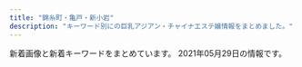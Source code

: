 ```yaml
---
title: "錦糸町・亀戸・新小岩"
description: "キーワード別にの巨乳アジアン・チャイナエステ嬢情報をまとめました。"
---
```


新着画像と新着キーワードをまとめています。
2021年05月29日の情報です。

<DmmAffiliateIns />
<KeywordTable
  shops={
    [
    {
        "url": "http://aria.tokyo-relaxtime.asia/",
        "station": "JR\u5c0f\u5ca9\u99c5\u5317\u53e3",
        "name": "Aria\uff5e\u30a2\u30ea\u30a2\uff5e",
        "img_links": [
            "http://aria.tokyo-relaxtime.asia/img/cast/miki-01.jpg",
            "http://aria.tokyo-relaxtime.asia/img/cast/aya-02.jpg",
            "http://aria.tokyo-relaxtime.asia/img/cast/coco-03.jpg",
            "http://aria.tokyo-relaxtime.asia/img/cast/rina-04.jpg",
            "http://aria.tokyo-relaxtime.asia/img/cast/miki-03.jpg",
            "http://aria.tokyo-relaxtime.asia/img/cast/yaya-03.jpg",
            "http://aria.tokyo-relaxtime.asia/img/cast/yuri-01.jpg",
            "http://aria.tokyo-relaxtime.asia/img/cast/yaya-01.jpg",
            "http://aria.tokyo-relaxtime.asia/img/cast/apple-03.jpg",
            "http://aria.tokyo-relaxtime.asia/img/cast/risa-03.jpg",
            "http://aria.tokyo-relaxtime.asia/img/cast/rina-03.jpg",
            "http://aria.tokyo-relaxtime.asia/img/interior/lobby-1.jpg",
            "http://aria.tokyo-relaxtime.asia/img/cast/nana-03.jpg",
            "http://aria.tokyo-relaxtime.asia/img/cast/risa-02.jpg",
            "http://aria.tokyo-relaxtime.asia/img/cast/aki-02.jpg",
            "http://aria.tokyo-relaxtime.asia/img/slick/st-1.jpg",
            "http://aria.tokyo-relaxtime.asia/img/cast/miki-04.jpg",
            "http://aria.tokyo-relaxtime.asia/img/slick/st-4.jpg",
            "http://aria.tokyo-relaxtime.asia/img/cast/apple-04.jpg",
            "http://aria.tokyo-relaxtime.asia/img/cast/nana-01.jpg",
            "http://aria.tokyo-relaxtime.asia/img/cast/yumi-03.jpg",
            "http://aria.tokyo-relaxtime.asia/img/slick/st-5.jpg",
            "http://aria.tokyo-relaxtime.asia/img/cast/aya-03.jpg",
            "http://aria.tokyo-relaxtime.asia/img/slick/st-3.jpg",
            "http://aria.tokyo-relaxtime.asia/img/cast/yuri-03.jpg",
            "http://aria.tokyo-relaxtime.asia/img/cast/yaya-04.jpg",
            "http://aria.tokyo-relaxtime.asia/img/interior/corridor-1.jpg",
            "http://aria.tokyo-relaxtime.asia/img/cast/coco-04.jpg",
            "http://aria.tokyo-relaxtime.asia/img/cast/rina-02.jpg",
            "http://aria.tokyo-relaxtime.asia/img/cast/apple-01.jpg",
            "http://aria.tokyo-relaxtime.asia/img/cast/aki-03.jpg",
            "http://aria.tokyo-relaxtime.asia/img/cast/rina-01.jpg",
            "http://aria.tokyo-relaxtime.asia/img/cast/aya-01.jpg",
            "http://aria.tokyo-relaxtime.asia/img/cast/nana-04.jpg",
            "http://aria.tokyo-relaxtime.asia/img/cast/yumi-01.jpg",
            "http://aria.tokyo-relaxtime.asia/img/cast/coco-01.jpg",
            "http://aria.tokyo-relaxtime.asia/img/cast/yuri-04.jpg",
            "http://aria.tokyo-relaxtime.asia/img/cast/apple-02.jpg",
            "http://aria.tokyo-relaxtime.asia/img/cast/risa-04.jpg",
            "http://aria.tokyo-relaxtime.asia/img/cast/yumi-04.jpg",
            "http://aria.tokyo-relaxtime.asia/img/cast/nana-02.jpg",
            "http://aria.tokyo-relaxtime.asia/img/cast/aya-04.jpg",
            "http://aria.tokyo-relaxtime.asia/img/cast/yumi-02.jpg",
            "http://aria.tokyo-relaxtime.asia/img/cast/risa-01.jpg",
            "http://aria.tokyo-relaxtime.asia/img/slick/st-2.jpg",
            "http://aria.tokyo-relaxtime.asia/img/cast/aki-01.jpg",
            "http://aria.tokyo-relaxtime.asia/img/cast/aki-04.jpg",
            "http://aria.tokyo-relaxtime.asia/img/cast/yaya-02.jpg",
            "http://aria.tokyo-relaxtime.asia/img/cast/miki-02.jpg",
            "http://aria.tokyo-relaxtime.asia/img/cast/coco-02.jpg"
        ],
        "keywords": {}
    },
    {
        "station": "JR\u9326\u7cf8\u753a\u99c5\u5317\u53e3",
        "keywords": {},
        "name": "\u3088\u308d\u3053\u3073",
        "img_links": [
            "http://k-yorocobi.com/images/bar-news.png",
            "http://k-yorocobi.com/staff/s-rina.jpg",
            "http://k-yorocobi.com/images/c-staff.png",
            "http://k-yorocobi.com/images/bar-pickup.png",
            "http://k-yorocobi.com/pic/pic2.jpg",
            "http://k-yorocobi.com/staff/s-yuyu.jpg",
            "http://k-yorocobi.com/staff/s-tika.jpg",
            "http://k-yorocobi.com/images/bill.jpg",
            "http://k-yorocobi.com/images/b-mobile.png",
            "http://k-yorocobi.com/pic/pic4.jpg",
            "http://k-yorocobi.com/images/bar-cam.png",
            "http://k-yorocobi.com/images/footer.png",
            "http://k-yorocobi.com/images/b-tel.png",
            "http://k-yorocobi.com/images/b-movie.png",
            "http://k-yorocobi.com/pic/pic3.jpg",
            "http://k-yorocobi.com/images/bar-staff.png",
            "http://k-yorocobi.com/staff/s-emi.jpg",
            "http://k-yorocobi.com/pic/pic1.jpg",
            "http://k-yorocobi.com/images/b-awaawa.png",
            "http://k-yorocobi.com/images/c-interior.png",
            "http://k-yorocobi.com/images/c-top.png",
            "http://k-yorocobi.com/images/bar-interior.png"
        ],
        "url": "http://k-yorocobi.com/"
    },
    {
        "url": "http://thaipataya.chm.jp/",
        "name": "\u30d1\u30bf\u30e4",
        "img_links": [
            "https://chm.jp/domains1/thaipataya/myimg/imgcom37660_sp.png",
            "https://chm.jp/domains1/thaipataya/myimg/imgcom37913_sp.jpg",
            "https://chm.jp/domains1/thaipataya/myimg/imgcom36634_sp.jpg",
            "https://chm.jp/domains1/thaipataya/myimg/imgcom37667_sp.png",
            "https://chm.jp/domains1/thaipataya/myimg/imgcom36575_sp.jpg",
            "https://chm.jp/domains1/thaipataya/myimg/imgcom37733_sp.png",
            "https://chm.jp/domains1/thaipataya/myimg/imgcom37737_sp.png",
            "https://chm.jp/domains1/thaipataya/myimg/imgcom37914_sp.jpg",
            "https://chm.jp/domains1/thaipataya/myimg/imgcom36607_sp.jpg",
            "https://chm.jp/domains1/thaipataya/myimg/imgcom37659_sp.png",
            "https://chm.jp/domains1/thaipataya/myimg/imgcom37177_sp.png",
            "https://chm.jp/domains1/thaipataya/myimg/imgcom37840_sp.jpg",
            "https://chm.jp/domains1/thaipataya/myimg/imgcom37727_sp.png",
            "https://chm.jp/domains1/thaipataya/myimg/imgcom36603_sp.png",
            "https://chm.jp/domains1/thaipataya/myimg/imgcom37360_sp.jpg",
            "https://chm.jp/domains1/thaipataya/myimg/imgcom37664_sp.png",
            "https://chm.jp/domains1/thaipataya/myimg/imgcom37668_sp.png",
            "https://chm.jp/domains1/thaipataya/myimg/imgcom36633_sp.jpg",
            "https://chm.jp/domains1/thaipataya/myimg/imgcom37655_sp.jpg",
            "https://chm.jp/domains1/thaipataya/myimg/imgcom37740_sp.png",
            "http://chm.jp/img/linebutton_82x20.png",
            "https://chm.jp/domains1/thaipataya/myimg/imgcom37739_sp.png",
            "https://chm.jp/domains1/thaipataya/myimg/imgcom37361_sp.png",
            "https://chm.jp/domains1/thaipataya/myimg/imgcom36619_sp.jpg",
            "https://chm.jp/domains1/thaipataya/myimg/imgcom36605_sp.jpg",
            "https://chm.jp/domains1/thaipataya/myimg/imgcom37359_sp.jpg",
            "https://chm.jp/domains1/thaipataya/myimg/slideimg36562_sp.jpg",
            "https://chm.jp/domains1/thaipataya/myimg/imgcom36613_sp.jpg",
            "https://chm.jp/domains1/thaipataya/myimg/imgcom36582_sp.jpg",
            "https://chm.jp/domains1/thaipataya/myimg/imgcom37068_sp.jpg",
            "https://chm.jp/domains1/thaipataya/myimg/imgcom36606_sp.jpg",
            "https://chm.jp/domains1/thaipataya/myimg/imgcom36580_sp.jpg",
            "https://chm.jp/domains1/thaipataya/myimg/imgcom37841_sp.jpg",
            "https://chm.jp/domains1/thaipataya/myimg/imgcom37734_sp.png",
            "https://chm.jp/domains1/thaipataya/myimg/imgcom37172_sp.png",
            "https://chm.jp/domains1/thaipataya/myimg/imgcom37916_sp.jpg",
            "https://chm.jp/domains1/thaipataya/myimg/imgcom36604_sp.jpg",
            "https://chm.jp/domains1/thaipataya/myimg/imgcom37070_sp.jpg",
            "https://chm.jp/domains1/thaipataya/myimg/imgcom37710_sp.jpg",
            "https://chm.jp/domains1/thaipataya/myimg/imgcom37839_sp.jpg",
            "https://chm.jp/domains1/thaipataya/myimg/imgcom37658_sp.png",
            "https://chm.jp/domains1/thaipataya/myimg/imgcom36618_sp.png",
            "https://chm.jp/domains1/thaipataya/myimg/slideimg36560_sp.jpg",
            "https://chm.jp/domains1/thaipataya/myimg/imgcom36566_sp.png",
            "https://chm.jp/domains1/thaipataya/myimg/imgcom37915_sp.jpg",
            "https://chm.jp/domains1/thaipataya/myimg/imgcom37789_sp.png",
            "https://chm.jp/domains1/thaipataya/myimg/imgcom37662_sp.png",
            "https://chm.jp/domains1/thaipataya/myimg/imgcom36635_sp.jpg",
            "https://chm.jp/domains1/thaipataya/myimg/slideimg36561_sp.jpg",
            "https://chm.jp/domains1/thaipataya/myimg/imgcom36584_sp.jpg",
            "https://chm.jp/domains1/thaipataya/myimg/imgcom36576_sp.jpg",
            "https://chm.jp/domains1/thaipataya/myimg/imgcom37726_sp.png",
            "https://chm.jp/domains1/thaipataya/myimg/imgcom36581_sp.jpg",
            "https://chm.jp/domains1/thaipataya/myimg/imgcom37663_sp.jpg",
            "https://chm.jp/domains1/thaipataya/myimg/imgcom37653_sp.jpg",
            "https://chm.jp/domains1/thaipataya/myimg/imgcom37654_sp.jpg",
            "https://chm.jp/domains1/thaipataya/myimg/imgcom37362_sp.jpg",
            "https://chm.jp/domains1/thaipataya/myimg/imgcom37833_sp.jpg",
            "https://chm.jp/domains1/thaipataya/myimg/imgcom37174_sp.png",
            "https://chm.jp/domains1/thaipataya/myimg/imgcom37665_sp.jpg",
            "https://chm.jp/domains1/thaipataya/myimg/imgcom37661_sp.png",
            "https://chm.jp/domains1/thaipataya/myimg/imgcom37834_sp.jpg",
            "https://chm.jp/domains1/thaipataya/myimg/imgcom36579_sp.jpg",
            "https://chm.jp/domains1/thaipataya/myimg/imgcom36585_sp.jpg",
            "https://chm.jp/domains1/thaipataya/myimg/imgcom36567_sp.jpg",
            "https://chm.jp/domains1/thaipataya/myimg/imgcom37067_sp.png",
            "https://chm.jp/domains1/thaipataya/myimg/imgcom37725_sp.png",
            "https://chm.jp/domains1/thaipataya/myimg/imgcom37357_sp.jpg",
            "https://chm.jp/domains1/thaipataya/myimg/imgcom37738_sp.png",
            "https://chm.jp/domains1/thaipataya/myimg/imgcom37358_sp.jpg",
            "https://chm.jp/domains1/thaipataya/myimg/imgcom36565_sp.jpg",
            "https://chm.jp/domains1/thaipataya/myimg/imgcom36636_sp.jpg",
            "https://chm.jp/domains1/thaipataya/myimg/imgcom36617_sp.jpg",
            "https://chm.jp/domains1/thaipataya/myimg/imgcom36620_sp.jpg",
            "https://chm.jp/domains1/thaipataya/myimg/imgcom37669_sp.jpg",
            "https://chm.jp/domains1/thaipataya/myimg/imgcom37736_sp.png",
            "https://chm.jp/domains1/thaipataya/myimg/imgcom37732_sp.png",
            "https://chm.jp/domains1/thaipataya/myimg/imgcom37666_sp.jpg",
            "https://chm.jp/domains1/thaipataya/myimg/imgcom36615_sp.png"
        ],
        "station": "JR\u5c0f\u5ca9\u99c5\u5357\u53e3",
        "keywords": {
            "C": 12,
            "\u30bb\u30af\u30b7\u30fc": 1
        }
    },
    {
        "url": "https://awa-akasuri.jp/",
        "name": "\u3042\u308f\u308f",
        "station": "JR\u9326\u7cf8\u753a\u99c5\u5357\u53e3",
        "img_links": [
            "https://awa-akasuri.jp/wp-content/uploads/2020/01/yuki26.png",
            "https://awa-akasuri.jp/wp-content/uploads/2020/01/mika21.png",
            "https://awa-akasuri.jp/wp-content/uploads/2020/01/rika24_1.png",
            "https://awa-akasuri.jp/wp-content/uploads/2020/01/aya22.png",
            "https://awa-akasuri.jp/wp-content/uploads/2020/09/5_pc.png",
            "https://awa-akasuri.jp/wp-content/uploads/2020/09/awawa400x400-270x174.png",
            "https://awa-akasuri.jp/wp-content/uploads/2020/09/4_pc.png",
            "https://awa-akasuri.jp/wp-content/uploads/2020/09/sora.png",
            "https://awa-akasuri.jp/wp-content/uploads/2020/01/yumi22.png",
            "https://awa-akasuri.jp/wp-content/uploads/2020/09/awawa400x400.png",
            "https://awa-akasuri.jp/wp-content/uploads/2020/09/1_pc.png",
            "https://awa-akasuri.jp/wp-content/uploads/2020/09/3_pc.png",
            "https://awa-akasuri.jp/wp-content/uploads/2020/09/movie.png",
            "https://awa-akasuri.jp/wp-content/uploads/2020/09/1_sp.png",
            "https://awa-akasuri.jp/wp-content/uploads/2020/01/kokomi_1.jpg",
            "https://awa-akasuri.jp/wp-content/uploads/2020/01/mai1_1.jpg",
            "https://awa-akasuri.jp/wp-content/uploads/2020/01/tomo25.png",
            "https://awa-akasuri.jp/wp-content/uploads/2020/09/2_sp.png",
            "https://awa-akasuri.jp/wp-content/uploads/2020/09/2_pc.png"
        ],
        "keywords": {
            "D": 104,
            "85": 26,
            "C": 13,
            "86": 13,
            "\u30bb\u30af\u30b7\u30fc": 11,
            "88": 26,
            "87": 52
        }
    },
    {
        "img_links": [
            "http://www.sh-yuki.work/images/top.png",
            "http://www.sh-yuki.work/uploads/190105/1-1Z105143R9539.jpg",
            "http://www.sh-yuki.work/uploads/191021/1-19102116361I39.jpg",
            "http://www.sh-yuki.work/uploads/191221/1-191221111A3123.jpg",
            "http://www.sh-yuki.work/uploads/200713/1-200G3125135C2.jpg",
            "http://www.sh-yuki.work/uploads/190110/1-1Z110093529363.png",
            "http://www.sh-yuki.work/uploads/191227/1-19122F94110460.jpg",
            "http://www.sh-yuki.work/uploads/201215/1-201215145200113.jpg",
            "http://www.sh-yuki.work/uploads/201214/1-20121416231WV.jpg",
            "http://www.sh-yuki.work/uploads/201214/1-201214162100347.jpg",
            "http://www.sh-yuki.work/images/s_news.jpg",
            "http://www.sh-yuki.work/uploads/191202/1-191202154021200.jpg",
            "http://www.sh-yuki.work/uploads/191006/1-191006105IM24.jpg",
            "http://www.sh-yuki.work/uploads/200618/1-20061Q6342Y06.jpg",
            "http://www.sh-yuki.work/images/end.png",
            "http://www.sh-yuki.work/images/room1.jpg",
            "http://www.sh-yuki.work/uploads/191104/1-1911041I124915.jpg",
            "http://www.sh-yuki.work/uploads/191227/1-19122F93911958.jpg",
            "http://www.sh-yuki.work/uploads/210216/1-210216154445506.jpg",
            "http://www.sh-yuki.work/uploads/191006/1-191006105P61Z.jpg",
            "http://www.sh-yuki.work/images/lanmu5.jpg",
            "http://www.sh-yuki.work/images/room3.jpg",
            "http://www.sh-yuki.work/uploads/200713/1-200G3110344421.jpg",
            "http://www.sh-yuki.work/images/mobile.jpg",
            "http://www.sh-yuki.work/uploads/201215/1-201215145153M4.jpg",
            "http://www.sh-yuki.work/uploads/210216/1-210216154459443.jpg",
            "http://www.sh-yuki.work/uploads/191028/1-19102Q03S5a4.jpg",
            "http://www.sh-yuki.work/uploads/200618/1-20061Q633094V.jpg",
            "http://www.sh-yuki.work/uploads/200218/1-20021Q3591A57.jpg",
            "http://www.sh-yuki.work/images/room4.jpg",
            "http://www.sh-yuki.work/uploads/190105/1-1Z105143921224.jpg",
            "http://www.sh-yuki.work/uploads/200110/1-20011013245Y49.jpg",
            "http://www.sh-yuki.work/uploads/190105/1-1Z105143940E6.jpg",
            "http://www.sh-yuki.work/uploads/190105/1-1Z1051440193X.jpg",
            "http://www.sh-yuki.work/images/room2.jpg",
            "http://www.sh-yuki.work/uploads/200620/1-200620154311K4.jpg",
            "http://www.sh-yuki.work/images/s_staff.jpg",
            "http://www.sh-yuki.work/images/lanmu4.jpg",
            "http://www.sh-yuki.work/uploads/200620/1-20062015425B54.jpg",
            "http://www.sh-yuki.work/images/nbj2.jpg",
            "http://www.sh-yuki.work/uploads/200127/1-20012G02404310.jpg",
            "http://www.sh-yuki.work/uploads/200218/1-20021Q359301Q.jpg",
            "http://www.sh-yuki.work/images/1.jpg",
            "http://www.sh-yuki.work/images/lanmu3.jpg",
            "http://www.sh-yuki.work/images/lanmu2.jpg"
        ],
        "station": "JR\u5c0f\u5ca9\u99c5\u5317\u53e3",
        "url": "http://www.sh-yuki.work/",
        "name": "\u3086\u304d",
        "keywords": {
            "89": 2,
            "86": 14,
            "88": 1,
            "D": 17
        }
    },
    {
        "img_links": [
            "http://harunohana.jpest.net/uploads//sites/38/2021/02/tel_top.png",
            "http://harunohana.jpest.net/uploads//sites/38/2021/02/news-tit.png",
            "http://harunohana.jpest.net/uploads//sites/38/2021/02/tel_staff.png",
            "http://harunohana.jpest.net/uploads//sites/38/2021/02/c1.jpg",
            "http://harunohana.jpest.net/uploads//sites/38/2021/02/tel_pickup.png",
            "http://harunohana.jpest.net/uploads//sites/38/elementor/thumbs/c2-p3a4by12f8z2t2xevpk9bl2sc3r4fedekxsoykr020.jpg",
            "http://harunohana.jpest.net/uploads//sites/38/2021/02/mobile.jpg",
            "http://harunohana.jpest.net/uploads//sites/38/2021/03/1.jpg",
            "http://harunohana.jpest.net/uploads//sites/38/elementor/thumbs/g3-p3mbdh0sfjb37s5dl0oi5txkdr5uasv3te8udptyvk.jpg",
            "http://harunohana.jpest.net/uploads//sites/38/elementor/thumbs/g2-p3mbcgd30zwwmzmmj2u1yl6l7q6iyltkocswnxcbm8.jpg",
            "http://harunohana.jpest.net/uploads//sites/38/2021/02/top-3.png",
            "http://harunohana.jpest.net/uploads//sites/38/2021/02/ditiao-1.png",
            "http://harunohana.jpest.net/uploads//sites/38/2021/02/pick-tit.png",
            "http://harunohana.jpest.net/uploads//sites/38/elementor/thumbs/g5-p5qga8zeagwf7efovdavelljg7lsn1y4eanjgcq0uo.jpg",
            "http://harunohana.jpest.net/uploads//sites/38/2021/02/xian.jpg",
            "http://harunohana.jpest.net/uploads//sites/38/elementor/thumbs/g4-p3mbec1gp2hjuwwbjw36y43rzgwycta8xnrv7ujz68.jpg",
            "http://harunohana.jpest.net/uploads//sites/38/2021/03/g3.jpg",
            "http://harunohana.jpest.net/uploads//sites/38/2021/02/c6.jpg",
            "http://harunohana.jpest.net/uploads//sites/38/elementor/thumbs/c3-p3a4c1sf6l483iry9r6rlk4mpn8la6sbxgemvolfd4.jpg",
            "http://harunohana.jpest.net/uploads//sites/38/2021/02/tel_info.png",
            "http://harunohana.jpest.net/uploads//sites/38/2021/02/c3.jpg",
            "http://harunohana.jpest.net/uploads//sites/38/2021/03/g2.jpg",
            "http://harunohana.jpest.net/uploads//sites/38/2021/03/g5.jpg",
            "http://harunohana.jpest.net/uploads//sites/38/2021/02/c2.jpg",
            "http://harunohana.jpest.net/uploads//sites/38/elementor/thumbs/c5-p3a4c3o3k96sqqp7ys00qjnjwezbpkzslpplu8in0o.jpg",
            "http://harunohana.jpest.net/uploads//sites/38/2021/02/info-tit.png",
            "http://harunohana.jpest.net/uploads//sites/38/2021/02/mobile-tit.png",
            "http://harunohana.jpest.net/uploads//sites/38/2021/02/c4.jpg",
            "http://harunohana.jpest.net/uploads//sites/38/2021/02/staff-tit.png",
            "http://harunohana.jpest.net/uploads//sites/38/2021/04/g5.jpg",
            "http://harunohana.jpest.net/uploads//sites/38/2021/03/g1.jpg",
            "http://harunohana.jpest.net/uploads//sites/38/elementor/thumbs/c1-p3a4bw5e1kwi5v056or06ljv5c0e005xwohq00tseg.jpg",
            "http://harunohana.jpest.net/uploads//sites/38/elementor/thumbs/g1-p3mbbo5xbyuayorl3qn8vsare61ijopmkh8c9mi4sw.jpg",
            "http://harunohana.jpest.net/uploads//sites/38/2021/02/c5.jpg"
        ],
        "url": "http://harunohana.jpest.net/",
        "keywords": {
            "C": 12
        },
        "station": "JR\u9326\u7cf8\u753a\u5357\u53e3",
        "name": "\u6625\u306e\u82b1"
    },
    {
        "keywords": {},
        "name": "\u82fa",
        "station": "JR\u5c0f\u5ca9\u99c5\u5357\u53e3",
        "img_links": [
            "https://www.yitigo.work/images/home/index_14.png",
            "https://www.yitigo.work/images/home/index_09.png",
            "https://www.yitigo.work/images/staff/riri.png",
            "https://www.yitigo.work/images/home/staff_03.jpg",
            "https://www.yitigo.work/images/news/girl.png",
            "https://www.yitigo.work/images/staff/hani1.jpg",
            "https://www.yitigo.work/images/top_flash_01.jpg",
            "https://www.yitigo.work/images/staff/staff_03.png",
            "https://www.yitigo.work/images/top_01.png",
            "https://www.yitigo.work/images/top_02.png",
            "https://www.yitigo.work/images/staff/hani.png",
            "https://www.yitigo.work/images/home/index_17.png",
            "https://www.yitigo.work/images/home/staff_05.jpg",
            "https://www.yitigo.work/images/staff/riri1.jpg",
            "https://www.yitigo.work/images/top_flash_02.jpg",
            "https://www.yitigo.work/images/home/index_05.png",
            "https://www.yitigo.work/images/home/index_12.png",
            "https://www.yitigo.work/images/staff/risa1.jpg",
            "https://www.yitigo.work/images/staff/staff_01.png",
            "https://www.yitigo.work/images/home/index_13.png",
            "https://www.yitigo.work/images/home/staff_04.jpg",
            "https://www.yitigo.work/images/page_top.png",
            "https://www.yitigo.work/images/home/index_06.png",
            "https://www.yitigo.work/images/headerParts01.png",
            "https://www.yitigo.work/images/home/index_10.png",
            "https://www.yitigo.work/images/home/index_15.png",
            "https://www.yitigo.work/images/home/index_07.png",
            "https://www.yitigo.work/images/home/index_11.png",
            "https://www.yitigo.work/images/home/staff_02.jpg",
            "https://www.yitigo.work/images/news/girl1.png",
            "https://www.yitigo.work/images/home/staff_01.jpg",
            "https://www.yitigo.work/images/staff/hana.png",
            "https://www.yitigo.work/images/home/index_01.png",
            "https://www.yitigo.work/images/home/index_tel.png",
            "https://www.yitigo.work/images/staff/mayu1.jpg",
            "https://www.yitigo.work/images/staff/hana1.jpg",
            "https://www.yitigo.work/images/staff/mayu.png",
            "https://www.yitigo.work/images/top_04.png",
            "https://www.yitigo.work/images/home/index_19.png"
        ],
        "url": "https://www.yitigo.work/"
    },
    {
        "img_links": [
            "http://www.kirara.este88.com/gals/sora1.jpg",
            "http://www.kirara.este88.com/images/info.png",
            "http://www.kirara.este88.com/gals/miya1.jpg",
            "http://www.kirara.este88.com/gals/nana1.jpg",
            "http://www.kirara.este88.com/images/sp-line.png",
            "http://www.kirara.este88.com/images/m-foot.png",
            "http://www.kirara.este88.com/gals/haru1.jpg",
            "http://www.kirara.este88.com/images/m-tel.png",
            "http://www.kirara.este88.com/images/sp-staff-list.png",
            "http://www.kirara.este88.com/gals/yuyu1.jpg"
        ],
        "keywords": {
            "C": 6
        },
        "url": "http://www.kirara.este88.com/",
        "name": "\u304d\u3089\u3089",
        "station": "JR\u5c0f\u5ca9\u99c5\u5357\u53e3"
    },
    {
        "url": "http://iyasimori.jpest.net/",
        "name": "\u7652\u3057\u306e\u68ee",
        "img_links": [
            "http://iyasimori.jpest.net/uploads//sites/37/2021/01/news01.png",
            "http://iyasimori.jpest.net/uploads//sites/37/2021/01/r5.jpg",
            "http://iyasimori.jpest.net/uploads//sites/37/2021/01/tite-staff.jpg",
            "http://iyasimori.jpest.net/uploads//sites/37/2021/01/g4-150x150.jpg",
            "http://iyasimori.jpest.net/uploads//sites/37/2021/04/g1-3-150x150.jpg",
            "http://iyasimori.jpest.net/uploads//sites/37/2021/01/r3-1.jpg",
            "http://iyasimori.jpest.net/uploads//sites/37/2021/01/g1-3-150x150.jpg",
            "http://iyasimori.jpest.net/uploads//sites/37/2021/01/bj_03.jpg",
            "http://iyasimori.jpest.net/uploads//sites/37/2021/01/g3-2-150x150.jpg",
            "http://iyasimori.jpest.net/uploads//sites/37/2021/01/a2.jpg",
            "http://iyasimori.jpest.net/uploads//sites/37/2021/01/r6.jpg",
            "http://iyasimori.jpest.net/uploads//sites/37/2021/04/g1-2.jpg",
            "http://iyasimori.jpest.net/uploads//sites/37/2021/01/news03.png",
            "http://iyasimori.jpest.net/uploads//sites/37/2021/01/g2-2.jpg",
            "http://iyasimori.jpest.net/uploads//sites/37/2021/01/a.jpg",
            "http://iyasimori.jpest.net/uploads//sites/37/2021/01/g3-2.jpg",
            "http://iyasimori.jpest.net/uploads//sites/37/2021/04/g1-3.jpg",
            "http://iyasimori.jpest.net/uploads//sites/37/2021/01/g5-150x150.jpg",
            "http://iyasimori.jpest.net/uploads//sites/37/2021/01/top.jpg",
            "http://iyasimori.jpest.net/uploads//sites/37/2021/04/g1-2-150x150.jpg",
            "http://iyasimori.jpest.net/uploads//sites/37/2021/01/g1-3.jpg",
            "http://iyasimori.jpest.net/uploads//sites/37/2021/01/g2-2-150x150.jpg",
            "http://iyasimori.jpest.net/uploads//sites/37/2021/01/mobile.png",
            "http://iyasimori.jpest.net/uploads//sites/37/2021/01/r4-1.jpg",
            "http://iyasimori.jpest.net/uploads//sites/37/2021/01/g4.jpg",
            "http://iyasimori.jpest.net/uploads//sites/37/2021/01/g5.jpg"
        ],
        "station": "\u9752\u7825\u99c5",
        "keywords": {}
    },
    {
        "name": "\u4e00\u6642",
        "url": "http://biwert.xyz/",
        "keywords": {
            "G": 9,
            "E": 18
        },
        "img_links": [
            "http://biwert.xyz/uploads/201003/1-2010031G35C32.jpg",
            "http://biwert.xyz/uploads/180620/1-1P62010154K00.png",
            "http://biwert.xyz/uploads/201006/1-2010061A941445.jpg",
            "http://biwert.xyz/templets/default/picture/rec1.png",
            "http://biwert.xyz/uploads/201003/1-2010031G432629.jpg",
            "http://biwert.xyz/uploads/201109/1-201109141105216.jpg",
            "http://biwert.xyz/uploads/allimg/180620/1-1P6201013133b.jpg",
            "http://biwert.xyz/uploads/201003/1-2010031G415110.jpg",
            "http://biwert.xyz/uploads/180620/1-1P620101629244.png",
            "http://biwert.xyz/images/1-1P621101232H4.png",
            "http://biwert.xyz/templets/default/picture/interior_t.jpg",
            "http://biwert.xyz/uploads/201007/1-20100G4464b26.jpg",
            "http://biwert.xyz/uploads/180620/1-1P62010193X63.jpg",
            "http://biwert.xyz/templets/default/picture/staff_t.jpg",
            "http://biwert.xyz/uploads/allimg/180620/1-1P620101640O8.png",
            "http://biwert.xyz/uploads/201006/1-2010061F032C0.jpg",
            "http://biwert.xyz/templets/default/picture/head.jpg",
            "http://biwert.xyz/uploads/201003/1-2010031G3421X.jpg",
            "http://biwert.xyz/templets/default/picture/news.jpg"
        ],
        "station": "JR\u5c0f\u5ca9\u99c5\u5317\u53e3"
    },
    {
        "name": "Forever \uff5e\u30d5\u30a9\u30fc\u30a8\u30d0\u30fc\uff5e",
        "station": "JR\u9326\u7cf8\u753a\u99c5",
        "keywords": {},
        "url": "http://kinshichoesute.xyz/",
        "img_links": [
            "http://kinshichoesute.xyz/img/stt.jpg",
            "http://kinshichoesute.xyz/img/nav-006.png",
            "http://kinshichoesute.xyz/staff/ai/01.png",
            "http://kinshichoesute.xyz/staff/nana/01.png",
            "http://kinshichoesute.xyz/img/tel.png",
            "http://kinshichoesute.xyz/img/nav-005.png",
            "http://kinshichoesute.xyz/staff/hitomi/02.png",
            "http://kinshichoesute.xyz/staff/hitomi/01.png",
            "http://kinshichoesute.xyz/staff/aya/01.png",
            "http://kinshichoesute.xyz/staff/kaori/01.png",
            "http://kinshichoesute.xyz/img/stb.jpg",
            "http://kinshichoesute.xyz/img/nav-001.png",
            "http://kinshichoesute.xyz/staff/mimi/01.png",
            "http://kinshichoesute.xyz/img/no.png",
            "http://kinshichoesute.xyz/img/nav-003.png",
            "http://kinshichoesute.xyz/img/nav-004.png",
            "http://kinshichoesute.xyz/img/nav-002.png"
        ]
    },
    {
        "img_links": [
            "https://iyashinoizumi.com/wp-content/uploads/5AA02D30-2C43-42C1-BE02-48E5A5C27E91.jpeg",
            "https://iyashinoizumi.com/wp-content/uploads/rin.jpg",
            "https://iyashinoizumi.com/wp-content/uploads/2019/06/50CD669B-0FFA-4734-B898-EB3D53E95C21.jpeg",
            "https://iyashinoizumi.com/wp-content/uploads/2019/06/momoko1.jpg",
            "https://iyashinoizumi.com/wp-content/uploads/hiruwari.png",
            "https://iyashinoizumi.com/wp-content/uploads/7208DC4D-6E47-49CE-B1C0-3607E54E114B-210x300.jpeg",
            "https://iyashinoizumi.com/wp-content/uploads/2019/06/43D6BE9C-43F6-45C2-95E5-E775CE725D67.jpeg",
            "https://iyashinoizumi.com/wp-content/uploads/5AA02D30-2C43-42C1-BE02-48E5A5C27E91-226x300.jpeg",
            "https://iyashinoizumi.com/wp-content/uploads/2019/06/2DD3549C-F937-441D-B0E3-E26520ACFABD-e1559410733851.jpeg",
            "https://iyashinoizumi.com/wp-content/uploads/0731EF09-7405-4B36-8468-B17A307EB894-e1579436226478.jpeg",
            "https://iyashinoizumi.com/wp-content/uploads/7208DC4D-6E47-49CE-B1C0-3607E54E114B.jpeg",
            "https://iyashinoizumi.com/wp-content/uploads/0731EF09-7405-4B36-8468-B17A307EB894.jpeg",
            "https://iyashinoizumi.com/wp-content/uploads/9B89E764-B754-425D-A9AC-BB5566FA6AC4-270x300.jpeg",
            "https://iyashinoizumi.com/wp-content/uploads/9B89E764-B754-425D-A9AC-BB5566FA6AC4.jpeg",
            "https://iyashinoizumi.com/wp-content/uploads/0731EF09-7405-4B36-8468-B17A307EB894-197x300.jpeg",
            "https://iyashinoizumi.com/wp-content/uploads/2019/06/001.jpg",
            "https://iyashinoizumi.com/wp-content/uploads/2019/06/5293C707-270F-4802-8168-1493DA07DDAE.jpeg"
        ],
        "station": "JR\u9326\u7cf8\u753a\u99c5\u5317\u53e3",
        "keywords": {
            "\u30bb\u30af\u30b7\u30fc": 2
        },
        "url": "https://iyashinoizumi.com/",
        "name": "\u7652\u3057\u306e\u6cc9"
    },
    {
        "img_links": [
            "http://y-rlx.net/images/index_09.jpg",
            "http://y-rlx.net/girl/05.jpg",
            "http://y-rlx.net/girl/010.jpg",
            "http://y-rlx.net/girl/p01.jpg",
            "http://y-rlx.net/images/acc_tit03.jpg",
            "http://y-rlx.net/girl/01.jpg",
            "http://y-rlx.net/girl/06.jpg",
            "http://y-rlx.net/images/acc_16.jpg",
            "http://y-rlx.net/girl/011.jpg",
            "http://y-rlx.net/images/acc_tit.jpg",
            "http://y-rlx.net/images/rec_16.jpg",
            "http://y-rlx.net/images/index_02.png",
            "http://y-rlx.net/images/index_11.jpg",
            "http://y-rlx.net/images/info.png",
            "http://y-rlx.net/images/01.png",
            "http://y-rlx.net/girl/08.jpg",
            "http://y-rlx.net/images/staff_16.jpg",
            "http://y-rlx.net/girl/05a.jpg",
            "http://y-rlx.net/girl/03.jpg",
            "http://y-rlx.net/images/index_19.png",
            "http://y-rlx.net/images/index_06.png",
            "http://y-rlx.net/girl/09.jpg",
            "http://y-rlx.net/images/sys.jpg",
            "http://y-rlx.net/images/index_13.jpg",
            "http://y-rlx.net/images/index_07.png",
            "http://y-rlx.net/girl/07a.jpg",
            "http://y-rlx.net/images/sys_16.jpg",
            "http://y-rlx.net/girl/07.jpg",
            "http://y-rlx.net/girl/09a.jpg",
            "http://y-rlx.net/images/index_08.jpg",
            "http://y-rlx.net/girl/03a.jpg",
            "http://y-rlx.net/images/acc_tit01.jpg",
            "http://y-rlx.net/images/line.jpg",
            "http://y-rlx.net/images/index_14.png",
            "http://y-rlx.net/girl/011a.jpg",
            "http://y-rlx.net/images/index_04.png",
            "http://y-rlx.net/images/index_10.jpg",
            "http://y-rlx.net/girl/010a.jpg",
            "http://y-rlx.net/girl/00.jpg",
            "http://y-rlx.net/girl/02.jpg",
            "http://y-rlx.net/images/index_12.jpg",
            "http://y-rlx.net/images/index_21.jpg",
            "http://y-rlx.net/images/03.png",
            "http://y-rlx.net/images/index_23.jpg",
            "http://y-rlx.net/images/02.png",
            "http://y-rlx.net/images/rex_16.jpg",
            "http://y-rlx.net/images/rec.jpg",
            "http://y-rlx.net/images/index_16.png"
        ],
        "name": "\u7f8e\u697d",
        "url": "http://y-rlx.net/",
        "station": "JR\u65b0\u5c0f\u5ca9\u99c5\u5357\u53e3",
        "keywords": {
            "87": 1,
            "85": 1,
            "92": 1,
            "89": 1,
            "95": 2,
            "86": 2,
            "88": 1,
            "90": 1
        }
    },
    {
        "keywords": {
            "E": 3,
            "D": 12
        },
        "name": "\u5c0f\u60aa\u9b54",
        "url": "https://es-koakuma.com/",
        "station": "JR\u4e80\u6238\u99c5\u5317\u53e3",
        "img_links": [
            "https://es-koakuma.com/wp-content/themes/este/img/2.jpg",
            "https://es-koakuma.com/wp-content/themes/este/img/top-img02.png",
            "https://es-koakuma.com/wp-content/uploads/2018/12/212sakuma.jpg",
            "https://es-koakuma.com/wp-content/themes/este/img/1.jpg",
            "https://es-koakuma.com/wp-content/themes/este/img/tel_footer.png",
            "https://es-koakuma.com/wp-content/themes/este/img/top-img01b.png",
            "https://es-koakuma.com/wp-content/uploads/2020/01/87621sakuma.jpg",
            "https://es-koakuma.com/wp-content/themes/este/img/top-img01a.png",
            "https://es-koakuma.com/wp-content/uploads/2018/12/872165sakuma.jpg",
            "https://es-koakuma.com/wp-content/themes/este/img/call.png",
            "https://es-koakuma.com/wp-content/themes/este/img/4.jpg",
            "https://es-koakuma.com/wp-content/themes/este/img/tel_header.png",
            "https://es-koakuma.com/wp-content/themes/este/img/3.jpg",
            "https://es-koakuma.com/wp-content/uploads/2018/12/876521sakuma.jpg"
        ]
    },
    {
        "img_links": [
            "http://hani-est.xyz/images/g2.jpg",
            "http://hani-est.xyz/images/zi-service.png",
            "http://hani-est.xyz/images/g1.jpg",
            "http://hani-est.xyz/images/g4.jpg",
            "http://hani-est.xyz/images/banna.jpg",
            "http://hani-est.xyz/images/g5.jpg",
            "http://hani-est.xyz/images/top.jpg",
            "http://hani-est.xyz/images/zi-newface.png",
            "http://hani-est.xyz/images/g6.jpg",
            "http://hani-est.xyz/images/banna2.jpg",
            "http://hani-est.xyz/images/zi-ao.png",
            "http://hani-est.xyz/images/a1.jpg",
            "http://hani-est.xyz/images/aoyi.jpg",
            "http://hani-est.xyz/images/zi-pri.png",
            "http://hani-est.xyz/images/new1.jpg",
            "http://hani-est.xyz/images/zi-staff.png",
            "http://hani-est.xyz/images/banna1.jpg",
            "http://hani-est.xyz/images/g8.jpg"
        ],
        "station": "\u897f\u5927\u5cf6\u99c5A1\u51fa\u53e3",
        "name": "\u871c\u82b1",
        "url": "http://hani-est.xyz/",
        "keywords": {
            "\u4e73": 11,
            "C": 41,
            "83": 11,
            "94": 11,
            "\u5de8\u4e73": 11,
            "90": 22,
            "E": 11,
            "82": 11
        }
    },
    {
        "keywords": {
            "86": 16,
            "C": 8,
            "D": 24,
            "88": 8,
            "G": 8,
            "87": 16
        },
        "name": "SHERRY",
        "img_links": [
            "http://www.sherry.relaxjp.info/images/m4.jpg",
            "http://www.sherry.relaxjp.info/files/002.jpg",
            "http://www.sherry.relaxjp.info/images/s_news.png",
            "http://www.sherry.relaxjp.info/images/s_top_therapist.png",
            "http://www.sherry.relaxjp.info/files/003.jpg",
            "http://www.sherry.relaxjp.info/images/m2.jpg",
            "http://www.sherry.relaxjp.info/files/005.jpg",
            "http://www.sherry.relaxjp.info/images/m3.jpg",
            "http://www.sherry.relaxjp.info/images/m1.jpg",
            "http://www.sherry.relaxjp.info/images/slider-img002.jpg",
            "http://www.sherry.relaxjp.info/files/001.jpg",
            "http://www.sherry.relaxjp.info/images/slider-img001.jpg",
            "http://www.sherry.relaxjp.info/images/s_message.png",
            "http://www.sherry.relaxjp.info/images/m6.jpg",
            "http://www.sherry.relaxjp.info/files/004.jpg",
            "http://www.sherry.relaxjp.info/images/s_pickup.png"
        ],
        "station": "JR\u9326\u7cf8\u753a\u99c5\u5357\u53e3",
        "url": "http://www.sherry.relaxjp.info/"
    },
    {
        "url": "http://www.es-royal.click/",
        "keywords": {},
        "station": "\u4eac\u6210\u7acb\u77f3\u99c5\u5317\u53e3",
        "name": "\u5e78\u305b",
        "img_links": [
            "http://www.es-royal.click/images/b1.jpg",
            "http://www.es-royal.click/images/sys1.png",
            "http://www.es-royal.click/images/7.jpg",
            "http://www.es-royal.click/images/news.png",
            "http://www.es-royal.click/images/4.jpg",
            "http://www.es-royal.click/images/5.jpg",
            "http://www.es-royal.click/images/8.jpg",
            "http://www.es-royal.click/img/aya1.jpg",
            "http://www.es-royal.click/images/main_footer.jpg",
            "http://www.es-royal.click/images/6.jpg",
            "http://www.es-royal.click/images/interior_t.jpg",
            "http://www.es-royal.click/images/b2.jpg",
            "http://www.es-royal.click/img/mimi1.jpg",
            "http://www.es-royal.click/images/main_top.jpg",
            "http://www.es-royal.click/images/mobile.jpg",
            "http://www.es-royal.click/img/ego1.jpg",
            "http://www.es-royal.click/img/momo1.jpg",
            "http://www.es-royal.click/images/1.jpg",
            "http://www.es-royal.click/images/int1.png",
            "http://www.es-royal.click/img/nana1.jpg",
            "http://www.es-royal.click/images/ta.jpg",
            "http://www.es-royal.click/images/staff_t.jpg",
            "http://www.es-royal.click/images/s1.png",
            "http://www.es-royal.click/images/b3.jpg",
            "http://www.es-royal.click/images/head.jpg",
            "http://www.es-royal.click/images/9.jpg",
            "http://www.es-royal.click/img/momo2.jpg",
            "http://www.es-royal.click/images/int2.png",
            "http://www.es-royal.click/img/emi1.jpg",
            "http://www.es-royal.click/img/miyuki1.jpg"
        ]
    },
    {
        "name": "Remoon",
        "url": "http://yousei.xyz/",
        "img_links": [
            "http://yousei.xyz/images/g3.jpg",
            "http://yousei.xyz/images/g2.jpg",
            "http://yousei.xyz/images/g4.jpg",
            "http://yousei.xyz/images/mob.png",
            "http://yousei.xyz/images/r2.jpg",
            "http://yousei.xyz/images/mobile.jpg",
            "http://yousei.xyz/images/top.png",
            "http://yousei.xyz/images/r3.jpg",
            "http://yousei.xyz/images/g6.jpg",
            "http://yousei.xyz/images/g5.jpg",
            "http://yousei.xyz/images/recuit.jpg",
            "http://yousei.xyz/images/r1.jpg",
            "http://yousei.xyz/images/g1.jpg",
            "http://yousei.xyz/images/r4.jpg"
        ],
        "keywords": {},
        "station": "JR\u4e80\u6238\u99c5\u6771\u53e3"
    },
    {
        "keywords": {
            "C": 7
        },
        "img_links": [
            "http://miyabi-aroma.xyz/images/staff/3/yaya2.jpg",
            "http://miyabi-aroma.xyz/images/index-rose_04.png",
            "http://miyabi-aroma.xyz/images/index-rose_13.png",
            "http://miyabi-aroma.xyz/images/staff/3/yami.jpg",
            "http://miyabi-aroma.xyz/images/1801706901.jpg",
            "http://miyabi-aroma.xyz/images/staff/3/rina.jpg",
            "http://miyabi-aroma.xyz/images/index-rose_09.png",
            "http://miyabi-aroma.xyz/images/shishu/se2.jpg",
            "http://miyabi-aroma.xyz/images/staff/3/ami.jpg",
            "http://miyabi-aroma.xyz/images/nav/nav-job.jpg",
            "http://miyabi-aroma.xyz/images/nav/nav-sys.jpg",
            "http://miyabi-aroma.xyz/images/nav/nav-info.jpg",
            "http://miyabi-aroma.xyz/images/index-rose_02.png",
            "http://miyabi-aroma.xyz/images/staff/3/yaya1.jpg",
            "http://miyabi-aroma.xyz/images/shishu/se1.jpg",
            "http://miyabi-aroma.xyz/images/3/1.jpg",
            "http://miyabi-aroma.xyz/images/staff/3/rina2.jpg",
            "http://miyabi-aroma.xyz/images/index-rose_07.png",
            "http://miyabi-aroma.xyz/images/3/2.jpg",
            "http://miyabi-aroma.xyz/images/11.png",
            "http://miyabi-aroma.xyz/images/staff/3/miya2.jpg",
            "http://miyabi-aroma.xyz/images/staff/3/miya.jpg",
            "http://miyabi-aroma.xyz/images/staff/3/ami2.jpg",
            "http://miyabi-aroma.xyz/images/staff/3/kiki2.jpg",
            "http://miyabi-aroma.xyz/images/staff/3/kiki.jpg",
            "http://miyabi-aroma.xyz/images/nav/nav-staff.jpg"
        ],
        "station": "JR\u4e80\u6238\u99c5\u6771\u53e3",
        "url": "http://miyabi-aroma.xyz/",
        "name": "\u685c"
    },
    {
        "keywords": {
            "86": 42,
            "83": 14,
            "88": 14,
            "85": 98,
            "C": 70,
            "E": 14,
            "92": 14,
            "D": 140,
            "87": 28,
            "89": 14
        },
        "station": "JR\u9326\u7cf8\u753a\u99c5\u5317\u53e3",
        "img_links": [
            "https://kinshicho-mensesthe.net/images/main-sp.jpg",
            "https://kinshicho-mensesthe.net/staff2/haruka-s1.jpg",
            "https://kinshicho-mensesthe.net/staff2/kokomi-s1.jpg",
            "https://kinshicho-mensesthe.net/staff2/sayaka-s1.jpg",
            "https://kinshicho-mensesthe.net/staff2/sera-l1.jpg",
            "https://kinshicho-mensesthe.net/images/header3.png",
            "https://kinshicho-mensesthe.net/staff2/sera-s1.jpg",
            "https://kinshicho-mensesthe.net/images/flower.png",
            "https://kinshicho-mensesthe.net/room/esthe2.jpg",
            "https://kinshicho-mensesthe.net/button/staff.png",
            "https://kinshicho-mensesthe.net/staff2/kokomi-l1.jpg",
            "https://kinshicho-mensesthe.net/staff2/sakura-l2.jpg",
            "https://kinshicho-mensesthe.net/button/home.png",
            "https://kinshicho-mensesthe.net/images/qrcode.png",
            "https://kinshicho-mensesthe.net/mens-esthe-massage/2020/10/17/moe-s1.jpg",
            "https://kinshicho-mensesthe.net/room/esthe1.jpg",
            "https://kinshicho-mensesthe.net/staff2/yuki-l1.jpg",
            "https://kinshicho-mensesthe.net/mens-esthe-massage/2020/02/06/sora-s1.jpg",
            "https://kinshicho-mensesthe.net/images/footer-l.png",
            "https://kinshicho-mensesthe.net/staff2/sakura-s2.jpg",
            "https://kinshicho-mensesthe.net/images/main1.jpg",
            "https://kinshicho-mensesthe.net/staff2/rika-s1.jpg",
            "https://kinshicho-mensesthe.net/button/blog.png",
            "https://kinshicho-mensesthe.net/images/footer-r.png",
            "https://kinshicho-mensesthe.net/staff2/yuki-s1.jpg",
            "https://kinshicho-mensesthe.net/staff2/satomi-l1.jpg",
            "https://kinshicho-mensesthe.net/images/clear.png",
            "https://kinshicho-mensesthe.net/staff2/rui-l1.jpg",
            "https://kinshicho-mensesthe.net/staff2/mai-l1.jpg",
            "https://kinshicho-mensesthe.net/staff2/yumi-s1.jpg",
            "https://kinshicho-mensesthe.net/staff2/sora-l1.jpg",
            "https://kinshicho-mensesthe.net/mens-esthe-massage/2021/05/30/sayaka-s1.jpg",
            "https://kinshicho-mensesthe.net/staff2/mai-s1.jpg",
            "https://kinshicho-mensesthe.net/staff2/yumi-l1.jpg",
            "https://kinshicho-mensesthe.net/staff2/yuka-s1.jpg",
            "https://kinshicho-mensesthe.net/staff2/satomi-s1.jpg",
            "https://kinshicho-mensesthe.net/staff2/moe-s1.jpg",
            "https://kinshicho-mensesthe.net/images/camp.png",
            "https://kinshicho-mensesthe.net/staff2/haruka-l1.jpg",
            "https://kinshicho-mensesthe.net/staff2/sora-s1.jpg",
            "https://kinshicho-mensesthe.net/mens-esthe-massage/2020/01/22/yuki-s1.jpg",
            "https://kinshicho-mensesthe.net/staff2/rui-s1.jpg",
            "https://kinshicho-mensesthe.net/mens-esthe-massage/2020/02/06/satomi-s1.jpg",
            "https://kinshicho-mensesthe.net/staff2/kiki-l1.jpg",
            "https://kinshicho-mensesthe.net/staff2/kiki-s1.jpg",
            "https://kinshicho-mensesthe.net/room/esthe3.jpg",
            "https://kinshicho-mensesthe.net/staff2/rika-l1.jpg",
            "https://kinshicho-mensesthe.net/staff2/saki-l1.jpg",
            "https://kinshicho-mensesthe.net/staff2/saki-s1.jpg"
        ],
        "url": "https://kinshicho-mensesthe.net/",
        "name": "KIRARA"
    },
    {
        "keywords": {
            "98": 2,
            "C": 12,
            "D": 4,
            "84": 2,
            "85": 4,
            "86": 2,
            "H": 2,
            "89": 6
        },
        "station": "JR\u65b0\u5c0f\u5ca9\u99c5\u5357\u53e3",
        "url": "http://www.o-miyabi.com/",
        "name": "\u96c5\u82b3",
        "img_links": [
            "http://www.o-miyabi.com/s/images/slider/2.jpg",
            "http://www.o-miyabi.com/s/uploads/08.jpg",
            "http://www.o-miyabi.com/images/index_10.jpg",
            "http://www.o-miyabi.com/s/images/tel.png",
            "http://www.o-miyabi.com/s/image/nav_topics.png",
            "http://www.o-miyabi.com/s/images/slider/next.png",
            "http://www.o-miyabi.com/s/image/nav_sys.png",
            "http://www.o-miyabi.com/images/upload/thumb/1a8371be7358f1df.jpg",
            "http://www.o-miyabi.com/s/uploads/04.jpg",
            "http://www.o-miyabi.com/images/rec_09.jpg",
            "http://www.o-miyabi.com/s/images/pc.png",
            "http://www.o-miyabi.com/images/index_01.jpg",
            "http://www.o-miyabi.com/s/image/nav_top.png",
            "http://www.o-miyabi.com/images/upload/thumb/0981f77ac0a1e07f.jpg",
            "http://www.o-miyabi.com/images/upload/thumb/6fceb6aef71115ac.jpg",
            "http://www.o-miyabi.com/images/index_05.jpg",
            "http://www.o-miyabi.com/images/index_07.jpg",
            "http://www.o-miyabi.com/s/images/iphone.png",
            "http://www.o-miyabi.com/images/upload/thumb/51d074f8f9cdb905.jpg",
            "http://www.o-miyabi.com/images/rec.jpg",
            "http://www.o-miyabi.com/images/upload/thumb/db15ea2226867103.jpg",
            "http://www.o-miyabi.com/images/upload/thumb/6d7987cae648e809.jpg",
            "http://www.o-miyabi.com/girl/01.jpg",
            "http://www.o-miyabi.com/images/upload/thumb/3074da3acdacd1a3.jpg",
            "http://www.o-miyabi.com/images/upload/thumb/ee1f5473198d928e.jpg",
            "http://www.o-miyabi.com/s/uploads/02.jpg",
            "http://www.o-miyabi.com/s/images/service_03.png",
            "http://www.o-miyabi.com/s/uploads/01.jpg",
            "http://www.o-miyabi.com/images/staff_09.jpg",
            "http://www.o-miyabi.com/images/upload/thumb/301c9a35b11a384f.jpg",
            "http://www.o-miyabi.com/s/uploads/03.jpg",
            "http://www.o-miyabi.com/s/images/slider/prev.png",
            "http://www.o-miyabi.com/s/images/service_07.png",
            "http://www.o-miyabi.com/images/index_02.jpg",
            "http://www.o-miyabi.com/images/info.jpg",
            "http://www.o-miyabi.com/images/upload/thumb/04d21d82d11bc049.jpg",
            "http://www.o-miyabi.com/s/images/slider/1.jpg",
            "http://www.o-miyabi.com/images/index_04.jpg",
            "http://www.o-miyabi.com/images/index_19.jpg",
            "http://www.o-miyabi.com/images/info_09.jpg",
            "http://www.o-miyabi.com/s/images/t1.jpg",
            "http://www.o-miyabi.com/images/info_02.jpg",
            "http://www.o-miyabi.com/images/upload/thumb/0dc07af1006255fa.jpg",
            "http://www.o-miyabi.com/images/index_18.jpg",
            "http://www.o-miyabi.com/images/index_14.jpg",
            "http://www.o-miyabi.com/images/upload/thumb/57af63e7ff71466b.jpg",
            "http://www.o-miyabi.com/s/images/service_01.png",
            "http://www.o-miyabi.com/s/image/nav_cast.png",
            "http://www.o-miyabi.com/s/images/top_2.jpg",
            "http://www.o-miyabi.com/images/index_06.jpg",
            "http://www.o-miyabi.com/s/uploads/07.jpg",
            "http://www.o-miyabi.com/images/index_09.jpg",
            "http://www.o-miyabi.com/s/image/nav_manga.png",
            "http://www.o-miyabi.com/s/images/t3.jpg",
            "http://www.o-miyabi.com/s/image/nav_hotel.png",
            "http://www.o-miyabi.com/s/images/t2.jpg",
            "http://www.o-miyabi.com/images/index_03.jpg",
            "http://www.o-miyabi.com/images/movie_09.jpg",
            "http://www.o-miyabi.com/s/images/slider/3.jpg",
            "http://www.o-miyabi.com/images/upload/thumb/72ffa1fb925d394b.jpg",
            "http://www.o-miyabi.com/images/upload/thumb/928147996b3538a2.jpg",
            "http://www.o-miyabi.com/images/index_13.jpg",
            "http://www.o-miyabi.com/images/upload/thumb/7713de024ddc43e7.jpg",
            "http://www.o-miyabi.com/images/index_16.jpg",
            "http://www.o-miyabi.com/s/images/okubokomachi.jpg",
            "http://www.o-miyabi.com/s/uploads/06.jpg",
            "http://www.o-miyabi.com/images/upload/thumb/e12bb065f2380463.jpg"
        ]
    },
    {
        "name": "\u842c\u751f\u697c",
        "url": "https://kameido-massage.com/",
        "img_links": [
            "https://kameido-massage.com/2019/11/02/yuka-s1.jpg",
            "https://kameido-massage.com/staff/yuki-s1.jpg",
            "https://kameido-massage.com/images/header3.png",
            "https://kameido-massage.com/menu/home.png",
            "https://kameido-massage.com/2020/05/15/kazumi-s1.jpg",
            "https://kameido-massage.com/images/main-small.jpg",
            "https://kameido-massage.com/icon/yelp.png",
            "https://kameido-massage.com/images/main-top.jpg",
            "https://kameido-massage.com/staff/aki-l1.jpg",
            "https://kameido-massage.com/images/flower.png",
            "https://kameido-massage.com/room/room-l5.jpg",
            "https://kameido-massage.com/room/room-l1.jpg",
            "https://kameido-massage.com/2021/03/23/aki-s1.jpg",
            "https://kameido-massage.com/button/home.png",
            "https://kameido-massage.com/icon/facebook.png",
            "https://kameido-massage.com/images/top2.jpg",
            "https://kameido-massage.com/2019/11/10/erika-s1.jpg",
            "https://kameido-massage.com/staff/yuki-l1.jpg",
            "https://kameido-massage.com/staff/yuna-s1.jpg",
            "https://kameido-massage.com/2020/03/28/nana-s1.jpg",
            "https://kameido-massage.com/menu/staff.png",
            "https://kameido-massage.com/images/footer-r.png",
            "https://kameido-massage.com/2019/12/25/mika-s1.jpg",
            "https://kameido-massage.com/images/top1.jpg",
            "https://kameido-massage.com/icon/twitter.png",
            "https://kameido-massage.com/menu/blog.png",
            "https://kameido-massage.com/images/footer-l.png",
            "https://kameido-massage.com/link/mens-esthe.png",
            "https://kameido-massage.com/room/room-l6.jpg",
            "https://kameido-massage.com/menu/info.png",
            "https://kameido-massage.com/room/room-l4.jpg",
            "https://kameido-massage.com/images/main-sp.jpg",
            "https://kameido-massage.com/2020/07/17/mika-s1.jpg",
            "https://kameido-massage.com/icon/line.png",
            "https://kameido-massage.com/images/qrcode.png",
            "https://kameido-massage.com/staff/aki-s1.jpg",
            "https://kameido-massage.com/images/top3.jpg",
            "https://kameido-massage.com/staff/yuna-l1.jpg",
            "https://kameido-massage.com/room/room-l2.jpg",
            "https://kameido-massage.com/staff/nana-l1.jpg",
            "https://kameido-massage.com/staff/nana-s1.jpg",
            "https://scdn.line-apps.com/n/line_add_friends/btn/ja.png",
            "https://kameido-massage.com/2021/04/28/yuna-s1.jpg",
            "https://kameido-massage.com/button/blog.png",
            "https://kameido-massage.com/button/staff.png",
            "https://kameido-massage.com/images/clear.png",
            "https://kameido-massage.com/2019/10/29/yuri-s1.jpg",
            "https://kameido-massage.com/room/room-l3.jpg"
        ],
        "keywords": {},
        "station": "JR\u4e80\u6238\u99c5\u5317\u53e3"
    },
    {
        "url": "http://ipidiw.com/relaxnomori/",
        "keywords": {
            "86": 1,
            "90": 2,
            "93": 1
        },
        "name": "\u30ea\u30e9\u30c3\u30af\u30b9\u306e\u68ee",
        "station": "\u68ee\u4e0b\u99c5A4\u53e3",
        "img_links": [
            "http://ipidiw.com/relaxnomori/images/mobile.jpg",
            "http://ipidiw.com/relaxnomori/images/news.jpg",
            "http://ipidiw.com/relaxnomori/images/staff_t.jpg",
            "http://ipidiw.com/relaxnomori/images/tp.png",
            "http://ipidiw.com/relaxnomori/images/interior.png",
            "http://ipidiw.com/relaxnomori/images/interior_t.jpg",
            "http://ipidiw.com/relaxnomori/user_data/00000019.jpg",
            "http://ipidiw.com/relaxnomori/images/rem.jpg",
            "http://ipidiw.com/relaxnomori/user_data/00000017.jpg",
            "http://ipidiw.com/relaxnomori/user_data/00000018.jpg",
            "http://ipidiw.com/relaxnomori/user_data/00000020.jpg",
            "http://ipidiw.com/relaxnomori/images/tt.jpg"
        ]
    },
    {
        "keywords": {
            "E": 2,
            "\u30bb\u30af\u30b7\u30fc": 2
        },
        "img_links": [
            "http://mariabella.ies.fun/images/r09.jpg",
            "http://mariabella.ies.fun/images/mobile.jpg",
            "http://mariabella.ies.fun/images/r04.jpg",
            "http://mariabella.ies.fun/photos/sites/45/2018/06/2018062706422857.jpg",
            "http://mariabella.ies.fun/images/r02.jpg",
            "http://mariabella.ies.fun/photos/sites/45/2019/09/2019092717170772.jpeg",
            "http://mariabella.ies.fun/images/mobile1.jpg",
            "http://mariabella.ies.fun/images/ac2.jpg",
            "http://mariabella.ies.fun/images/r05.jpg",
            "http://mariabella.ies.fun/photos/sites/45/2019/09/2019091016323921.jpeg",
            "http://mariabella.ies.fun/images/info.jpg",
            "http://mariabella.ies.fun/images/r07.jpg",
            "http://mariabella.ies.fun/images/r03.jpg",
            "http://mariabella.ies.fun/photos/sites/45/2020/01/2020012420100278.jpeg",
            "http://mariabella.ies.fun/images/top.png",
            "http://mariabella.ies.fun/images/r06.jpg",
            "http://mariabella.ies.fun/images/s-staff.jpg",
            "http://mariabella.ies.fun/images/ac3.jpg",
            "http://mariabella.ies.fun/images/r01.jpg",
            "http://mariabella.ies.fun/images/pick.jpg",
            "http://mariabella.ies.fun/images/ac1.jpg",
            "http://mariabella.ies.fun/images/news.jpg"
        ],
        "name": "\u30de\u30ea\u30a2\u30d9\u30fc\u30e9",
        "station": "JR\u5c0f\u5ca9\u99c5\u5317\u53e3",
        "url": "http://mariabella.ies.fun/"
    },
    {
        "keywords": {
            "88": 1,
            "83": 2,
            "D": 9,
            "86": 3,
            "87": 1,
            "85": 4,
            "E": 2
        },
        "img_links": [
            "https://doraimon.tyo.cm/photos/sites/32/2021/05/2021051407405290.jpg",
            "https://doraimon.tyo.cm/images/top.jpg",
            "https://doraimon.tyo.cm/photos/sites/32/2021/05/2021052303124736.jpg",
            "https://doraimon.tyo.cm/photos/sites/32/2021/04/202104280419564.jpg",
            "https://doraimon.tyo.cm/photos/sites/32/2021/03/2021030207310114.jpg",
            "https://doraimon.tyo.cm/photos/sites/32/2021/03/2021030207305994.jpg",
            "https://doraimon.tyo.cm/images/s_face.jpg",
            "https://doraimon.tyo.cm/photos/sites/32/2021/03/2021030207304993.jpg",
            "https://doraimon.tyo.cm/photos/sites/32/2021/03/2021030207304862.jpg",
            "https://doraimon.tyo.cm/photos/sites/32/2021/03/2021032507045669.jpg",
            "https://doraimon.tyo.cm/photos/sites/32/2021/05/2021051104372699.jpg",
            "https://doraimon.tyo.cm/photos/sites/32/2021/04/202104070649510.jpg",
            "https://doraimon.tyo.cm/images/staff_line.jpg",
            "https://doraimon.tyo.cm/photos/sites/32/2021/03/2021031206553637.jpg",
            "https://doraimon.tyo.cm/photos/sites/32/2021/03/2021032301301384.jpg",
            "https://doraimon.tyo.cm/photos/sites/32/2021/03/202103120651532.jpg",
            "https://doraimon.tyo.cm/images/s_news.jpg",
            "https://doraimon.tyo.cm/images/link.jpg",
            "https://doraimon.tyo.cm/images/mobile.jpg"
        ],
        "url": "https://doraimon.tyo.cm/",
        "name": "\u30c9\u30e9\u3048\u3082\u3093",
        "station": "JR\u4e80\u6238\u99c5\u5317\u53e3"
    },
    {
        "name": "\u7652 IYASHI",
        "img_links": [
            "http://iyashi.sweet-relaxation.com/img/cast/lisa-02.jpg",
            "http://iyashi.sweet-relaxation.com/img/slick/sl-1.jpg",
            "http://iyashi.sweet-relaxation.com/img/treatment/aroma-01.jpg",
            "http://iyashi.sweet-relaxation.com/img/cast/lisa-01.jpg",
            "http://iyashi.sweet-relaxation.com/img/slick/sl-4.jpg",
            "http://iyashi.sweet-relaxation.com/img/cast/olive-03.jpg",
            "http://iyashi.sweet-relaxation.com/img/cast/eri-03.jpg",
            "http://iyashi.sweet-relaxation.com/img/cast/eri-02.jpg",
            "http://iyashi.sweet-relaxation.com/img/slick/sl-7.jpg",
            "http://iyashi.sweet-relaxation.com/img/cast/ran-03.jpg",
            "http://iyashi.sweet-relaxation.com/img/slick/sl-6.jpg",
            "http://iyashi.sweet-relaxation.com/img/cast/olive-02.jpg",
            "http://iyashi.sweet-relaxation.com/img/slick/sl-2.jpg",
            "http://iyashi.sweet-relaxation.com/img/cast/lisa-03.jpg",
            "http://iyashi.sweet-relaxation.com/img/slick/sl-5.jpg",
            "http://iyashi.sweet-relaxation.com/img/cast/olive-01.jpg",
            "http://iyashi.sweet-relaxation.com/img/treatment/body-01.jpg",
            "http://iyashi.sweet-relaxation.com/img/cast/yaya-02.jpg",
            "http://iyashi.sweet-relaxation.com/img/cast/yaya-01.jpg",
            "http://iyashi.sweet-relaxation.com/img/cast/ran-02.jpg",
            "http://iyashi.sweet-relaxation.com/img/cast/eri-01.jpg",
            "http://iyashi.sweet-relaxation.com/img/slick/sl-3.jpg",
            "http://iyashi.sweet-relaxation.com/img/cast/ran-01.jpg",
            "http://iyashi.sweet-relaxation.com/img/cast/yaya-03.jpg",
            "http://iyashi.sweet-relaxation.com/img/treatment/ashitsubo-01.jpg"
        ],
        "keywords": {},
        "station": "JR\u4e80\u6238\u99c5\u6771\u53e3",
        "url": "http://iyashi.sweet-relaxation.com/"
    },
    {
        "station": "JR\u65b0\u5c0f\u5ca9\u99c5\u5357\u53e3",
        "img_links": [
            "http://www.himawari-shinkoiwa.com/files/004-02.jpg",
            "http://www.himawari-shinkoiwa.com/files/004.jpg",
            "http://www.himawari-shinkoiwa.com/img/pickup.jpg",
            "http://www.himawari-shinkoiwa.com/img/ttl_news.png",
            "http://www.himawari-shinkoiwa.com/img/goback.jpg",
            "http://www.himawari-shinkoiwa.com/files/001.jpg",
            "http://www.himawari-shinkoiwa.com/files/005-02.jpg",
            "http://www.himawari-shinkoiwa.com/files/005.jpg",
            "http://www.himawari-shinkoiwa.com/files/001-02.jpg",
            "http://www.himawari-shinkoiwa.com/img/btn_blog.png",
            "http://www.himawari-shinkoiwa.com/images/slider/3.jpg",
            "http://www.himawari-shinkoiwa.com/img/tel.png",
            "http://www.himawari-shinkoiwa.com/img/move.jpg",
            "http://www.himawari-shinkoiwa.com/images/line.png",
            "http://www.himawari-shinkoiwa.com/images/slider/1.jpg",
            "http://www.himawari-shinkoiwa.com/img/ttl_info.png",
            "http://www.himawari-shinkoiwa.com/img/ttl_move.png",
            "http://www.himawari-shinkoiwa.com/img/btn_side_mobile.jpg",
            "http://www.himawari-shinkoiwa.com/images/slider/2.jpg"
        ],
        "name": "\u3072\u307e\u308f\u308a",
        "url": "http://www.himawari-shinkoiwa.com/",
        "keywords": {
            "87": 2,
            "86": 4,
            "C": 11,
            "D": 6
        }
    },
    {
        "keywords": {
            "D": 12,
            "86": 6,
            "C": 12,
            "83": 3,
            "85": 6
        },
        "url": "http://yukinosakura.tyo.cm/",
        "name": "\u685c\u82b1",
        "img_links": [
            "http://yukinosakura.tyo.cm/images/top.jpg",
            "http://yukinosakura.tyo.cm/images/room3.jpg",
            "http://yukinosakura.tyo.cm/images/mobile.jpg",
            "http://yukinosakura.tyo.cm/images/room4.jpg",
            "http://yukinosakura.tyo.cm/images/s_shedule.jpg",
            "http://yukinosakura.a2.webnavi.work/upload/sites/72/2020/04/2020040708052434.jpg",
            "http://yukinosakura.a2.webnavi.work/upload/sites/72/2020/04/2020040708052241.jpg",
            "http://yukinosakura.tyo.cm/images/room2.jpg",
            "http://yukinosakura.a2.webnavi.work/upload/sites/72/2020/04/2020040708052353.jpg",
            "http://yukinosakura.tyo.cm/images/s_news.jpg",
            "http://yukinosakura.a2.webnavi.work/upload/sites/72/2020/04/2020040708052118.jpg",
            "http://yukinosakura.a2.webnavi.work/upload/sites/72/2020/04/2020040708052456.jpg",
            "http://yukinosakura.tyo.cm/images/room1.jpg",
            "http://yukinosakura.tyo.cm/images/s_staff.jpg"
        ],
        "station": "JR\u4e80\u6238\u99c5\u5317\u53e3"
    },
    {
        "station": "JR\u9326\u7cf8\u753a\u99c5\u5357\u53e3",
        "img_links": [
            "http://dccompanyqoo10.cafe24.com/tiffany/images/top/store_bg.png",
            "http://dccompanyqoo10.cafe24.com/tiffany/images/store/store.png",
            "http://dccompanyqoo10.cafe24.com/tiffany/images/common/header.png"
        ],
        "url": "http://cherry-esthe.com/",
        "keywords": {},
        "name": "Cherry"
    },
    {
        "station": "JR\u9326\u7cf8\u753a\u99c5\u5317\u53e3",
        "img_links": [
            "http://kinshicho-es.xyz/images/kanban.jpg",
            "http://kinshicho-es.xyz/images/g3.jpg",
            "http://kinshicho-es.xyz/images/g41.jpg",
            "http://kinshicho-es.xyz/images/g2.jpg",
            "http://kinshicho-es.xyz/images/b1.jpg",
            "http://kinshicho-es.xyz/images/left1_2_02.jpg",
            "http://kinshicho-es.xyz/images/r2.jpg",
            "http://kinshicho-es.xyz/images/r1.jpg",
            "http://kinshicho-es.xyz/images/b2.jpg",
            "http://kinshicho-es.xyz/images/news-tit1.jpg",
            "http://kinshicho-es.xyz/images/r4.jpg",
            "http://kinshicho-es.xyz/images/g0.jpg",
            "http://kinshicho-es.xyz/images/top.jpg",
            "http://kinshicho-es.xyz/images/g5.jpg",
            "http://kinshicho-es.xyz/images/top1.jpg",
            "http://kinshicho-es.xyz/images/r3.jpg"
        ],
        "keywords": {
            "C": 7
        },
        "url": "http://kinshicho-es.xyz/",
        "name": "\u30b9\u30c1\u30e5\u30ef\u306e\u30b9\u30de\u30a4\u30eb"
    },
    {
        "station": "JR\u65b0\u5c0f\u5ca9\u99c5\u5357\u53e3",
        "keywords": {},
        "img_links": [
            "http://el-grande.asia/img/cast/hana-03.jpg",
            "http://el-grande.asia/img/cast/ki-04.jpg",
            "http://el-grande.asia/img/cast/hana-01.jpg",
            "http://el-grande.asia/img/cast/haru-02.jpg",
            "http://el-grande.asia/img/cast/rey-04.jpg",
            "http://el-grande.asia/img/btn_twitter.png",
            "http://el-grande.asia/img/interior/corridor-1.jpg",
            "http://el-grande.asia/img/btn_interior.png",
            "http://el-grande.asia/img/cast/sara-08.jpg",
            "http://el-grande.asia/img/cast/haru-01.jpg",
            "http://el-grande.asia/img/cast/hana-02.jpg",
            "http://el-grande.asia/img/cast/ki-03.jpg",
            "http://el-grande.asia/img/cast/aki-03.jpg",
            "http://el-grande.asia/img/cast/aki-01.jpg",
            "http://el-grande.asia/img/cast/aki-04.jpg",
            "http://el-grande.asia/img/cast/mai-03.jpg",
            "http://el-grande.asia/img/interior/shower-4.jpg",
            "http://el-grande.asia/img/cast/mai-04.jpg",
            "http://el-grande.asia/img/cast/rey-02.jpg",
            "http://el-grande.asia/img/cast/mai-01.jpg",
            "http://el-grande.asia/img/cast/sara-06.jpg",
            "http://el-grande.asia/img/cast/hana-04.jpg",
            "http://el-grande.asia/img/cast/baby-04.jpg",
            "http://el-grande.asia/img/cast/haru-04.jpg",
            "http://el-grande.asia/img/cast/rey-01.jpg",
            "http://el-grande.asia/img/btn_top.png",
            "http://el-grande.asia/img/btn_cast.png",
            "http://el-grande.asia/img/interior/lobby-1.jpg",
            "http://el-grande.asia/img/cast/baby-03.jpg",
            "http://el-grande.asia/img/cast/haru-03.jpg",
            "http://el-grande.asia/img/cast/lucy-04.jpg",
            "http://el-grande.asia/img/cast/sara-05.jpg",
            "http://el-grande.asia/img/cast/ki-01.jpg",
            "http://el-grande.asia/img/cast/lucy-02.jpg",
            "http://el-grande.asia/img/cast/aki-02.jpg",
            "http://el-grande.asia/img/cast/baby-01.jpg",
            "http://el-grande.asia/img/cast/ki-02.jpg",
            "http://el-grande.asia/img/dagger.png",
            "http://el-grande.asia/img/cast/lucy-01.jpg",
            "http://el-grande.asia/img/cast/baby-02.jpg",
            "http://el-grande.asia/img/cast/lucy-03.jpg"
        ],
        "url": "http://el-grande.asia/",
        "name": "\u30a8\u30eb\u30b0\u30e9\u30f3\u30c7-elgrande-"
    },
    {
        "station": "JR\u4e80\u6238\u99c5\u5317\u53e3",
        "keywords": {
            "D": 4,
            "C": 1,
            "86": 1
        },
        "url": "http://cpienakada.com/",
        "name": "\u604b\u59eb",
        "img_links": [
            "http://cpienakada.com/upload/202104/thumb_dis/1617331988.jpg",
            "http://cpienakada.com/upload/202103/1617175559.jpg",
            "http://cpienakada.com/upload/202103/1617174691.jpg",
            "http://cpienakada.com/upload/202104/thumb/1617331988.jpg",
            "http://cpienakada.com/upload/202104/thumb_dis/1617264788.jpg",
            "http://cpienakada.com/upload/202103/1617174846.jpg",
            "http://cpienakada.com/upload/202104/thumb/1617264407.jpg",
            "http://cpienakada.com/upload/202104/thumb/1617264788.jpg",
            "http://cpienakada.com/upload/202104/thumb_dis/1617264407.jpg",
            "http://cpienakada.com/upload/images/20210331_153453.jpg",
            "http://cpienakada.com/upload/images/20210331_151639.jpg",
            "http://cpienakada.com/upload/images/20210331_153515.png",
            "http://cpienakada.com/upload/202104/1617264788.jpg",
            "http://cpienakada.com/upload/202104/1617331988.jpg",
            "http://cpienakada.com/upload/images/20210402_094656.jpg",
            "http://cpienakada.com/upload/202103/1617175265.jpg",
            "http://cpienakada.com/upload/images/20210331_151305.jpg",
            "http://cpienakada.com/upload/202104/thumb/1617264609.jpg",
            "http://cpienakada.com/upload/202104/thumb/1617264919.jpg",
            "http://cpienakada.com/upload/202104/1617264609.jpg",
            "http://cpienakada.com/upload/202104/thumb_dis/1617264609.jpg",
            "http://cpienakada.com/upload/202104/1617264407.jpg",
            "http://cpienakada.com/upload/202104/1617264919.jpg",
            "http://cpienakada.com/upload/202104/thumb_dis/1617264919.jpg"
        ]
    },
    {
        "keywords": {},
        "img_links": [
            "http://www.es-raku.link/images/staff_t.png",
            "http://www.es-raku.link/images/9.jpg",
            "http://www.es-raku.link/staff/kaori.jpg",
            "http://www.es-raku.link/images/7.jpg",
            "http://www.es-raku.link/staff/lucky.jpg",
            "http://www.es-raku.link/staff/yuki.jpg",
            "http://www.es-raku.link/images/head.png",
            "http://www.es-raku.link/images/sys1.jpg",
            "http://www.es-raku.link/images/mobile.jpg",
            "http://www.es-raku.link/staff/riri.jpg",
            "http://www.es-raku.link/images/interior_t.png",
            "http://www.es-raku.link/images/3.jpg",
            "http://www.es-raku.link/img/kaori1.jpg",
            "http://www.es-raku.link/images/r1.jpg",
            "http://www.es-raku.link/img/mai1.jpg",
            "http://www.es-raku.link/images/r2.jpg",
            "http://www.es-raku.link/img/ayaka1.jpg",
            "http://www.es-raku.link/images/8.jpg",
            "http://www.es-raku.link/images/line.png",
            "http://www.es-raku.link/img/riri1.jpg",
            "http://www.es-raku.link/staff/mai.jpg",
            "http://www.es-raku.link/img/ruru1.jpg",
            "http://www.es-raku.link/images/menu/interior.png",
            "http://www.es-raku.link/images/rtel.jpg",
            "http://www.es-raku.link/images/int2.png",
            "http://www.es-raku.link/images/menu/top.png",
            "http://www.es-raku.link/img/lucky1.jpg",
            "http://www.es-raku.link/images/1.jpg",
            "http://www.es-raku.link/staff/ayaka.jpg",
            "http://www.es-raku.link/images/news.jpg",
            "http://www.es-raku.link/images/2.jpg",
            "http://www.es-raku.link/images/6.jpg",
            "http://www.es-raku.link/images/list.jpg",
            "http://www.es-raku.link/images/tel.jpg",
            "http://www.es-raku.link/img/yuki1.jpg",
            "http://www.es-raku.link/staff/ruru.jpg",
            "http://www.es-raku.link/images/menu/staff.png",
            "http://www.es-raku.link/images/int1.png"
        ],
        "name": "Lucky\uff5e\u30e9\u30c3\u30ad\u30fc\uff5e",
        "station": "JR\u9326\u7cf8\u753a\u99c5\u5357\u53e3",
        "url": "http://www.es-raku.link/"
    }
]
}
/>
<DmmAffiliateScript />
